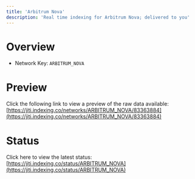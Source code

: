 ```yaml
---
title: 'Arbitrum Nova'
description: 'Real time indexing for Arbitrum Nova; delivered to you'
---
```


# Overview
- Network Key: `ARBITRUM_NOVA`

# Preview
Click the following link to view a preview of the raw data available: [https://jiti.indexing.co/networks/ARBITRUM_NOVA/83363884](https://jiti.indexing.co/networks/ARBITRUM_NOVA/83363884)

# Status
Click here to view the latest status: [https://jiti.indexing.co/status/ARBITRUM_NOVA](https://jiti.indexing.co/status/ARBITRUM_NOVA)

